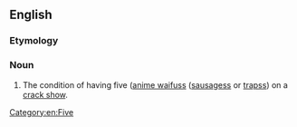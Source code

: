 ==English==

===Etymology===
{{affix|en|pentadactyl|-y}}

===Noun===
{{en-noun|-}}

# The condition of having five ([[anime waifus]]s ([[sausages]]s or [[traps]]s) on a [[crack show]].

[[Category:en:Five]]